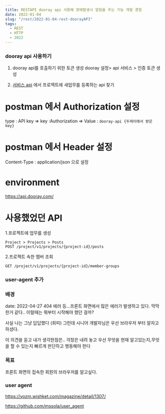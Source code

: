 ```yaml
---
title: RESTAPI dooray api 사용해 장애발생시 알림을 주는 기능 개발 경험
date: 2022-01-04
slug: "/rest/2022-01-04-rest-doorayAPI"
tags:
  - REST
  - HTTP
  - 2022
---
```


### dooray api 사용하기

1. dooray api를 호출하기 위한 토큰 생성
   dooray 설정> api 서비스 > 인증 토큰 생성
   
2. [서비스 api](https://helpdesk.dooray.com/share/pages/9wWo-xwiR66BO5LGshgVTg/2939987647631384419) 에서
   프로젝트에 새업무를 등록하는 api 찾기

# postman 에서 Authorization 설정
type : API key
=> key :Authorization
=> Value : `dooray-api {두레이에서 받은 key}`

# postman 에서 Header 설정
Content-Type : application/json 으로 설정

# environment
https://api.dooray.com/

# 사용했었던 API

1.프로젝트에 업무를 생성
```
Project > Projects > Posts
POST /project/v1/projects/{project-id}/posts
```

2.프로젝트 속한 멤버 조회
```
GET /project/v1/projects/{project-id}/member-groups
```



### user-agent 추가

### 배경
date: 2022-04-27
404 에러 등...프론트 화면에서 많은 에러가 발생하고 있다.
막막한거 같다..
이럴때는 뭐부터 시작해야 했던 걸까?

사실 나는  그냥 답답했다 (회피)
그런데 시니어 개발자님은 우선 브라우저 부터 알자고 하셨다.

이 의견을 듣고 내가 생각한점은..
걱정은 내려 놓고 우선 무엇을 현재 알고있는지,무엇을 할 수 있는지 빠르게 판단하고 행동해야 한다


### 목표
프론트 화면의 접속한 회원의 브라우저를 알고싶다.

### user agent
https://yozm.wishket.com/magazine/detail/1307/

https://github.com/mssola/user_agent

